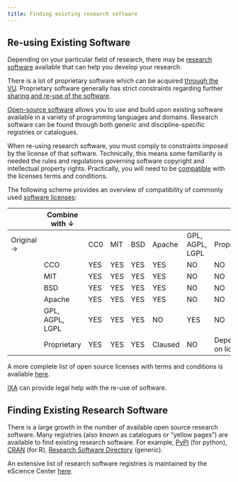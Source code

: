 ```yaml
---
title: Finding existing research software
---
```


## Re-using Existing Software

Depending on your particular field of research, there may be [research software](../topics/research-software.qmd) available that can help you develop your research.

There is a lot of proprietary software which can be acquired [through the VU](https://services.vu.nl/esc?id=emp_taxonomy_topic&topic_id=2ef1fcee97fa0950e553359fe153af10). Proprietary software generally has strict constraints regarding further [sharing and re-use of the software](https://book.the-turing-way.org/reproducible-research/licensing.html).

[Open-source software](https://opensource.org/osd) allows you to use and build upon existing software available in a variety of programming languages and domains. Research software can be found through both generic and discipline-specific registries or catalogues.

When re-using research software, you must comply to constraints imposed by the license of that software.
Technically, this means some familiarity is needed the rules and regulations governing software copyright and intellectual property rights.
Practically, you will need to be [compatible](https://book.the-turing-way.org/reproducible-research/licensing/licensing-compatibility.html) with the licenses terms and conditions.

The following scheme provides an overview of compatibility of commonly used [software licenses](../topics/software-licensing.qmd):

|            | Combine with ↓   |      |      |      |          |                  |                    |
|------------|------------------|------|------|------|----------|------------------|--------------------|
| Original → |                  | CC0  | MIT  | BSD  | Apache   | GPL, AGPL, LGPL  | Proprietary        |
|            | CCO              | YES  | YES  | YES  | YES      | NO               | NO                 |
|            | MIT              | YES  | YES  | YES  | YES      | NO               | NO                 |
|            | BSD              | YES  | YES  | YES  | YES      | NO               | NO                 |
|            | Apache           | YES  | YES  | YES  | YES      | NO               | NO                 |
|            | GPL, AGPL, LGPL  | YES  | YES  | YES  | NO       | YES              | NO                 |
|            | Proprietary      | YES  | YES  | YES  | Claused  | NO               | Depends on license |


A more complete list of open source licenses with terms and conditions is available [here](https://choosealicense.com/appendix/).

[IXA](https://www.ixa.nl/for-researchers/) can provide legal help with the re-use of software.

## Finding Existing Research Software

There is a large growth in the number of available open source research software.
Many registries (also known as catalogues or “yellow pages”) are available to find existing research software. For example, [PyPI](https://pypi.org/) (for python), [CRAN](https://cran.r-project.org/) (for R), [Research Software Directory](https://research-software-directory.org/) (generic).

An extensive list of research software registries is maintained by the eScience Center [here](https://github.com/NLeSC/awesome-research-software-registries).

